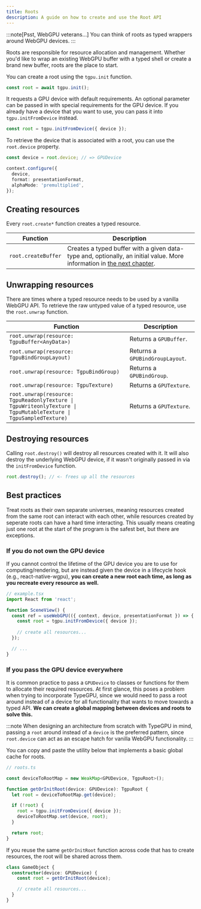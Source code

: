 ```yaml
---
title: Roots
description: A guide on how to create and use the Root API
---
```


:::note[Psst, WebGPU veterans...]
You can think of roots as typed wrappers around WebGPU devices.
:::


Roots are responsible for resource allocation and management. Whether you'd like to wrap an existing WebGPU buffer
with a typed shell or create a brand new buffer, roots are the place to start.

You can create a root using the `tgpu.init` function.

```ts
const root = await tgpu.init();
```

It requests a GPU device with default requirements. An optional parameter
can be passed in with special requirements for the GPU device. If you already have a device that you want to use,
you can pass it into `tgpu.initFromDevice` instead.

```ts
const root = tgpu.initFromDevice({ device });
```

To retrieve the device that is associated with a root, you can use the `root.device` property.

```ts
const device = root.device; // => GPUDevice

context.configure({
  device,
  format: presentationFormat,
  alphaMode: 'premultiplied',
});
```

## Creating resources

Every `root.create*` function creates a typed resource.

| Function | Description |
| --- | --- |
| <div className="w-max">`root.createBuffer`</div> | Creates a typed buffer with a given data-type and, optionally, an initial value. More information in [the next chapter](/TypeGPU/fundamentals/buffers). |

## Unwrapping resources

There are times where a typed resource needs to be used by a vanilla WebGPU API. To retrieve the raw
untyped value of a typed resource, use the `root.unwrap` function.

| Function | Description |
| --- | --- |
| `root.unwrap(resource: TgpuBuffer<AnyData>)` | Returns a `GPUBuffer`. |
| `root.unwrap(resource: TgpuBindGroupLayout)` | Returns a `GPUBindGroupLayout`. |
| `root.unwrap(resource: TgpuBindGroup)` | Returns a `GPUBindGroup`. |
| `root.unwrap(resource: TgpuTexture)` | Returns a `GPUTexture`. |
| `root.unwrap(resource: TgpuReadonlyTexture \| TgpuWriteonlyTexture \| TgpuMutableTexture \| TgpuSampledTexture)` | Returns a `GPUTexture`. |


## Destroying resources

Calling `root.destroy()` will destroy all resources created with it.
It will also destroy the underlying WebGPU device, if it wasn't originally passed in via the `initFromDevice` function.

```ts
root.destroy(); // <- frees up all the resources
```

## Best practices

Treat roots as their own separate universes, meaning resources created from the same root can interact with each other, while
resources created by seperate roots can have a hard time interacting. This usually means creating just one root at the start
of the program is the safest bet, but there are exceptions.

### If you do not own the GPU device

If you cannot control the lifetime of the GPU device you are to use for computing/rendering, but are instead given the device in a lifecycle hook (e.g., react-native-wgpu),
**you can create a new root each time, as long as you recreate every resource as well.**

```ts
// example.tsx
import React from 'react';

function SceneView() {
  const ref = useWebGPU(({ context, device, presentationFormat }) => {
    const root = tgpu.initFromDevice({ device });
  
    // create all resources...
  });

  // ...
}
```

### If you pass the GPU device everywhere

It is common practice to pass a `GPUDevice` to classes or functions for them to allocate their required resources. At first glance, this poses a problem when trying to
incorporate TypeGPU, since we would need to pass a root around instead of a device for all functionality that wants to move towards a typed API. **We can create a global mapping
between devices and roots to solve this.**

:::note
When designing an architecture from scratch with TypeGPU in mind, passing a `root` around instead of a `device` is the preferred pattern, since
`root.device` can act as an escape hatch for vanilla WebGPU functionality.
:::

You can copy and paste the utility below that implements a basic global cache for roots.

```ts
// roots.ts

const deviceToRootMap = new WeakMap<GPUDevice, TgpuRoot>();

function getOrInitRoot(device: GPUDevice): TgpuRoot {
  let root = deviceToRootMap.get(device);

  if (!root) {
    root = tgpu.initFromDevice({ device });
    deviceToRootMap.set(device, root);
  }

  return root;
}
```

If you reuse the same `getOrInitRoot` function across code that has to create resources, the root will be shared
across them.

```ts
class GameObject {
  constructor(device: GPUDevice) {
    const root = getOrInitRoot(device);

    // create all resources...
  }
}
```
